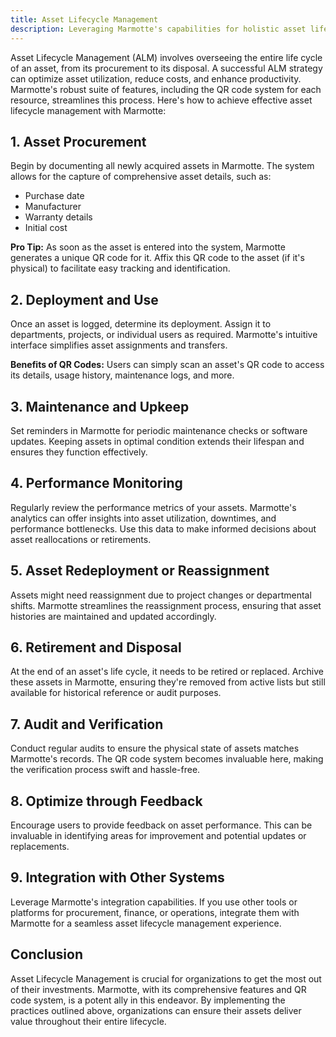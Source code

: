 ```yaml
---
title: Asset Lifecycle Management
description: Leveraging Marmotte's capabilities for holistic asset lifecycle management.
---
```


Asset Lifecycle Management (ALM) involves overseeing the entire life cycle of an asset, from its procurement to its disposal. A successful ALM strategy can optimize asset utilization, reduce costs, and enhance productivity. Marmotte's robust suite of features, including the QR code system for each resource, streamlines this process. Here's how to achieve effective asset lifecycle management with Marmotte:

## 1. **Asset Procurement**
Begin by documenting all newly acquired assets in Marmotte. The system allows for the capture of comprehensive asset details, such as:
- Purchase date
- Manufacturer
- Warranty details
- Initial cost

**Pro Tip:** As soon as the asset is entered into the system, Marmotte generates a unique QR code for it. Affix this QR code to the asset (if it's physical) to facilitate easy tracking and identification.

## 2. **Deployment and Use**
Once an asset is logged, determine its deployment. Assign it to departments, projects, or individual users as required. Marmotte's intuitive interface simplifies asset assignments and transfers.

**Benefits of QR Codes:** Users can simply scan an asset's QR code to access its details, usage history, maintenance logs, and more.

## 3. **Maintenance and Upkeep**
Set reminders in Marmotte for periodic maintenance checks or software updates. Keeping assets in optimal condition extends their lifespan and ensures they function effectively.

## 4. **Performance Monitoring**
Regularly review the performance metrics of your assets. Marmotte's analytics can offer insights into asset utilization, downtimes, and performance bottlenecks. Use this data to make informed decisions about asset reallocations or retirements.

## 5. **Asset Redeployment or Reassignment**
Assets might need reassignment due to project changes or departmental shifts. Marmotte streamlines the reassignment process, ensuring that asset histories are maintained and updated accordingly.

## 6. **Retirement and Disposal**
At the end of an asset's life cycle, it needs to be retired or replaced. Archive these assets in Marmotte, ensuring they're removed from active lists but still available for historical reference or audit purposes.

## 7. **Audit and Verification**
Conduct regular audits to ensure the physical state of assets matches Marmotte's records. The QR code system becomes invaluable here, making the verification process swift and hassle-free.

## 8. **Optimize through Feedback**
Encourage users to provide feedback on asset performance. This can be invaluable in identifying areas for improvement and potential updates or replacements.

## 9. **Integration with Other Systems**
Leverage Marmotte's integration capabilities. If you use other tools or platforms for procurement, finance, or operations, integrate them with Marmotte for a seamless asset lifecycle management experience.

## Conclusion

Asset Lifecycle Management is crucial for organizations to get the most out of their investments. Marmotte, with its comprehensive features and QR code system, is a potent ally in this endeavor. By implementing the practices outlined above, organizations can ensure their assets deliver value throughout their entire lifecycle.
